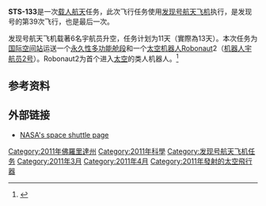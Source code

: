 {{noteTA
|G1=Aero
}}
{{Infobox spaceflight
| operator           = [[美国国家航空航天局|美国国家航空航天局]]
| name               = STS-133
| insignia           = STS-133 patch.png
| spacecraft         = {{OV|103}}
| crew_size          = 6
| launch_site        = [[佛罗里达州|佛罗里达州]][[肯尼迪航天中心|肯尼迪航天中心]]
| landing_site       = 
| launch_date        = 2011年2月24日，16:53:24 [[北美东部时区|EST]] （21:53:24 [[UTC|UTC]]）
| landing_date       = 2011年3月9日，11:58:14 [[北美东部时区|EST]]（16:58:14 [[协调世界时|UTC]]）
| mission_duration   = 13天
| orbit_periapsis    = {{convert|208|km}}
| orbit_apoapsis     = {{convert|232|km}}
| apsis              = 地
| orbit_reference    = [[地心轨道|地心轨道]]
| orbit_regime       = [[近地轨道|近地轨道]]
| orbit_inclination  = 51.6°
| orbit_period       = 91分钟
| distance_travelled = 
| crew_photo         = STS-133 Official Crew Photo.jpg
| dry_mass           = {{convert|204736|lbs|kg|order=flip}}
| crew_photo_caption = （自左到右）[[本杰明·阿尔文·德鲁|本杰明·阿尔文·德鲁]]，[[妮科尔·P·斯托特|妮科尔·P·斯托特]]，[[埃里克·鲍伊|埃里克·鲍伊]]，[[斯蒂文·林赛|斯蒂文·林赛]]，[[迈克尔·巴瑞特|迈克尔·巴瑞特]]，[[斯蒂芬·G·鲍恩|斯蒂芬·G·鲍恩]]。
| programme          = [[美國太空梭計劃|美國太空梭計劃]]
| previous_mission   = [[STS-132|STS-132]] [[File:STS-132_Patch.svg|30px]]
| next_mission       = [[STS-134|STS-134]] [[File:STS-134_Patch.svg|40px]]|
|}}

'''STS-133'''是一次[[载人航天|载人航天]]任务，此次飞行任务使用[[发现号航天飞机|发现号航天飞机]]执行，是发现号的第39次飞行，也是最后一次。

发现号航天飞机载著6名宇航员升空，任务计划为11天（實際為13天）。本次任务为[[国际空间站|国际空间站]]运送一个[[永久性多功能舱段|永久性多功能舱段]]和一个[[太空机器人|太空机器人]]Robonaut2（[[机器人宇航员2号|机器人宇航员2号]]）。Robonaut2为首个进入[[太空|太空]]的类人机器人。<ref>{{cite web | language = zh-cn | publisher = 新浪科技 | title = 美国航天飞机将陆续退役 发现号开始绝唱之旅 | url = http://tech.sina.com.cn/d/2011-02-25/17035220017.shtml | date = 2011-02-25 | accessdate = 2011-02-25 | archive-date = 2019-02-17 | archive-url = https://web.archive.org/web/20190217211220/http://tech.sina.com.cn/d/2011-02-25/17035220017.shtml | dead-url = no }}</ref>

==参考资料==
{{reflist}}

==外部链接==
*[http://www.nasa.gov/mission_pages/shuttle/main/index.html NASA's space shuttle page]{{Wayback|url=http://www.nasa.gov/mission_pages/shuttle/main/index.html |date=20110726190430 }}
{{2011年軌道發射任務}}
{{Manned ISS flight}}
{{发现号航天飞机}}

[[Category:2011年佛羅里達州|Category:2011年佛羅里達州]]
[[Category:2011年科學|Category:2011年科學]]
[[Category:发现号航天飞机任务|Category:发现号航天飞机任务]]
[[Category:2011年3月|Category:2011年3月]]
[[Category:2011年4月|Category:2011年4月]]
[[Category:2011年發射的太空飛行器|Category:2011年發射的太空飛行器]]